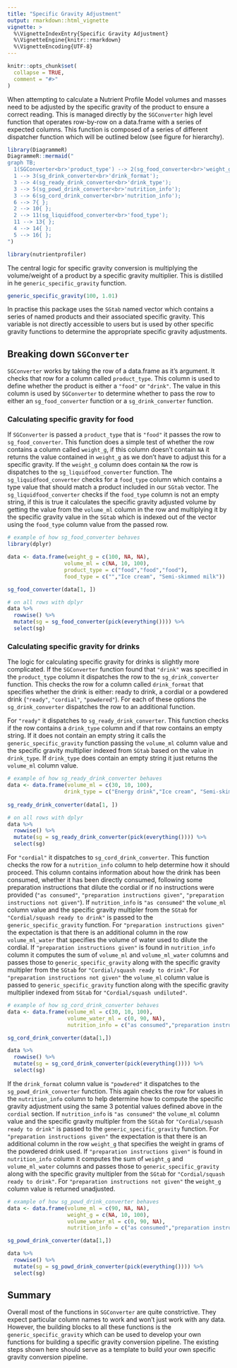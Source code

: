 ```yaml
---
title: "Specific Gravity Adjustment"
output: rmarkdown::html_vignette
vignette: >
  %\VignetteIndexEntry{Specific Gravity Adjustment}
  %\VignetteEngine{knitr::rmarkdown}
  %\VignetteEncoding{UTF-8}
---
```


```r
knitr::opts_chunk$set(
  collapse = TRUE,
  comment = "#>"
)
```

When attempting to calculate a Nutrient Profile Model volumes and masses need to
be adjusted by the specific gravity of the product to ensure a correct reading.
This is managed directly by the `SGConverter` high level function that operates
row-by-row on a data.frame with a series of expected columns. This function is
composed of a series of different dispatcher function which will be outlined
below (see figure for hierarchy).

```r
library(DiagrammeR)
DiagrammeR::mermaid("
graph TB;
  1(SGConverter<br>'product_type') --> 2(sg_food_converter<br>'weight_g');
  1 --> 3(sg_drink_converter<br>'drink_format');
  3 --> 4(sg_ready_drink_converter<br>'drink_type');
  3 --> 5(sg_powd_drink_converter<br>'nutrition_info');
  3 --> 6(sg_cord_drink_converter<br>'nutrition_info');
  6 --> 7{ };
  2 --> 10{ };
  2 --> 11(sg_liquidfood_converter<br>'food_type');
  11 --> 13{ };
  4 --> 14{ };
  5 --> 16{ };
")
```

```r
library(nutrientprofiler)
```

The central logic for specific gravity conversion is multiplying the
volume/weight of a product by a specific gravity multiplier. This is distilled
in he `generic_specific_gravity` function. 

```r
generic_specific_gravity(100, 1.01)
```

In practise this package uses the `SGtab` named vector which contains a series
of named products and their associated specific gravity. This variable is not
directly accessible to users but is used by other specific gravity functions to
determine the appropriate specific gravity adjustments.

## Breaking down `SGConverter`

`SGConverter` works by taking the row of a data.frame as it's argument. It
checks that row for a column called `product_type`. This column is used to
define whether the product is either a `"food"` or `"drink"`. The value in this
column is used by `SGConverter` to determine whether to pass the row to either
an `sg_food_converter` function or a `sg_drink_converter` function.

### Calculating specific gravity for food

If `SGConverter` is passed a `product_type` that is `"food"` it passes the row
to `sg_food_converter`. This function does a simple test of whether the row
contains a column called `weight_g`, if this column doesn't contain `NA` it
returns the value contained in `weight_g` as we don't have to adjust this for a
specific gravity.
If the `weight_g` column does contain `NA` the row is dispatches to the
`sg_liquidfood_converter` function. The `sg_liquidfood_converter` checks for a
`food_type` column which contains a type value that should match a product
included in our `SGtab` vector. The `sg_liquidfood_converter` checks if the
`food_type` column is not an empty string, if this is true it calculates the
specific gravity adjusted volume by getting the value from the `volume_ml`
column in the row and multiplying it by the specific gravity value in the
`SGtab` which is indexed out of the vector using the `food_type` column value
from the passed row.

```r
# example of how sg_food_converter behaves
library(dplyr)

data <- data.frame(weight_g = c(100, NA, NA), 
                  volume_ml = c(NA, 10, 100),  
                  product_type = c("food","food","food"), 
                  food_type = c("","Ice cream", "Semi-skimmed milk"))

sg_food_converter(data[1, ])

# on all rows with dplyr
data %>%
  rowwise() %>%
  mutate(sg = sg_food_converter(pick(everything()))) %>%
  select(sg)
```

### Calculating specific gravity for drinks 

The logic for calculating specific gravity for drinks is slightly more
complicated. If the `SGConverter` function found that `"drink"` was specified in
the `product_type` column it dispatches the row to the `sg_drink_converter`
function. This checks the row for a column called `drink_format` that specifies
whether the drink is either: ready to drink, a cordial or a powdered drink
(`"ready"`, `"cordial"`, `"powdered"`). For each of these options the
`sg_drink_converter` dispatches the row to an additional function.

For `"ready"` it dispatches to `sg_ready_drink_converter`. This function checks
if the row contains a `drink_type` column and if that row contains an empty
string. If it does not contain an empty string it calls the
`generic_specific_gravity` function passing the `volume_ml` column value and the
specific gravity multiplier indexed from `SGtab` based on the value in
`drink_type`. If `drink_type` does contain an empty string it just returns the
`volume_ml` column value.

```r
# example of how sg_ready_drink_converter behaves
data <- data.frame(volume_ml = c(30, 10, 100),
                  drink_type = c("Energy drink","Ice cream", "Semi-skimmed milk"))
             
sg_ready_drink_converter(data[1, ])

# on all rows with dplyr
data %>%
  rowwise() %>%
  mutate(sg = sg_ready_drink_converter(pick(everything()))) %>%
  select(sg)
```

For `"cordial"` it dispatches to `sg_cord_drink_converter`. This function checks
the row for a `nutrition_info` column to help determine how it should proceed.
This column contains information about how the drink has been consumed, whether
it has been directly consumed, following some preparation instructions that
dilute the cordial or if no instructions were provided (`"as consumed"`,
`"preparation instructions given"`, `"preparation instructions not given"`). 
If `nutrition_info` is `"as consumed"` the `volume_ml` column value and the
specific gravity multipler from the `SGtab` for 
`"Cordial/squash ready to drink"` is passed to the `generic_specific_gravity`
function. 
For `"preparation instructions given"` the expectation is that there is an
additional column in the row `volume_ml_water` that specifies the volume of
water used to dilute the cordial. If `"preparation instructions given"` is found
in `nutrition_info` column it computes the sum of `volume_ml` and
`volume_ml_water` columns and passes those to `generic_specific_gravity` along
with the specific gravity multipler from the `SGtab` for  `"Cordial/squash ready to drink"`.
For `"preparation instructions not given"` the `volume_ml` column value is
passed to `generic_specific_gravity` function along with the specific gravity
multiplier indexed from `SGtab` for `"Cordial/squash undiluted"`.

```r
# example of how sg_cord_drink_converter behaves
data <- data.frame(volume_ml = c(30, 10, 100),
                   volume_water_ml = c(0, 90, NA),
                   nutrition_info = c("as consumed","preparation instructions given", "preparation instructions not given"))

sg_cord_drink_converter(data[1,])

data %>%
  rowwise() %>%
  mutate(sg = sg_cord_drink_converter(pick(everything()))) %>%
  select(sg)     
```

If the `drink_format` column value is `"powdered"` it dispatches to the
`sg_powd_drink_converter` function. This again checks the row for values in the
`nutrition_info` column to help determine how to compute the specific gravity
adjustment using the same 3 potential values defined above in the `cordial`
section. 
If `nutrition_info` is `"as consumed"` the `volume_ml` column value and the
specific gravity multipler from the `SGtab` for 
`"Cordial/squash ready to drink"` is passed to the `generic_specific_gravity`
function. 
For `"preparation instructions given"` the expectation is that there is an
additional column in the row `weight_g` that specifies the weight in grams of
the powdered drink used. If `"preparation instructions given"` is found
in `nutrition_info` column it computes the sum of `weight_g` and
`volume_ml_water` columns and passes those to `generic_specific_gravity` along
with the specific gravity multipler from the `SGtab` for  `"Cordial/squash ready to drink"`.
For `"preparation instructions not given"` the `weight_g` column value is
returned unadjusted.

```r
# example of how sg_powd_drink_converter behaves
data <- data.frame(volume_ml = c(90, NA, NA),
                   weight_g = c(NA, 10, 100),
                   volume_water_ml = c(0, 90, NA),
                   nutrition_info = c("as consumed","preparation instructions given", "preparation instructions not given"))

sg_powd_drink_converter(data[1,])

data %>%
  rowwise() %>%
  mutate(sg = sg_powd_drink_converter(pick(everything()))) %>%
  select(sg)     
```

## Summary

Overall most of the functions in `SGConverter` are quite constrictive. They
expect particular column names to work and won't just work with any data.
However, the building blocks to all these functions is the
`generic_specific_gravity` which can be used to develop your own functions for
building a specific gravity conversion pipeline. The existing steps shown here
should serve as a template to build your own specific gravity conversion pipeline.